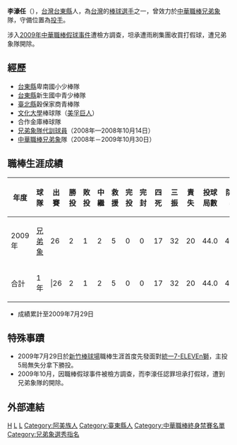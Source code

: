 {{Infobox CPBL player|
bgcolor1=#1c2841|
bgcolor2=#6d7380|
textcolor1=#FFF200|
textcolor2=#FFF200|
name=李濠任|
image=|
birthdate={{birth_date_and_age|1986|8|26|mf=y}}|
birthplace=[[台灣|台灣]][[台東縣|台東縣]]|
width=120|
position=投手|
team=|
number=|
bats=右|
throws=右|
birthdate={{birth_date_and_age|1986|8|25|mf=y}}|
debutdate=3月28日|
debutyear=2009年|
debutteam=兄弟象|
statyear=2009年7月29日|
stat1label=勝投－敗投|
stat1value=2－1|
stat2label=中繼－救援|
stat2value=2－5|
stat3label=三振－四死|
stat3value=32－17|
stat4label=[[防禦率|防禦率]]|
stat4value=4.091|
teams=<nowiki></nowiki>
*[[兄弟象|兄弟象]]（2008年—2009年10月30日）|
}}
'''李濠任'''（{{bd|1986年|8月26日|||L}}），[[台灣|台灣]][[台東縣|台東縣]]人，為[[台灣|台灣]]的[[棒球|棒球]][[選手|選手]]之一，曾效力於[[中華職棒|中華職棒]][[兄弟象|兄弟象]]隊，守備位置為[[投手|投手]]。

涉入[[2009年中華職棒假球事件|2009年中華職棒假球事件]]遭檢方調查，坦承遭雨刷集團收買打假球，遭兄弟象隊開除。

==經歷==
*[[台東縣|台東縣]]卑南國小少棒隊 
*[[台東縣|台東縣]]新生國中青少棒隊
*[[新北市|臺北縣]]穀保家商青棒隊
*[[文化大學|文化大學]]棒球隊（[[美孚巨人|美孚巨人]]） 
*合作金庫棒球隊 
*[[兄弟象隊|兄弟象隊]][[代訓球員|代訓球員]]（2008年—2008年10月14日）
*[[中華職棒|中華職棒]][[兄弟象|兄弟象]]隊（2008年－2009年10月30日）

==職棒生涯成績==
{|border=1 width="800px"
|- align="center"
!年度!!球隊!!出賽!!勝投!!敗投!!中繼!!救援!!完投!!完封!!四死!!三振!!責失!!投球局數!!防禦率
|- align=middle
|2009年||[[兄弟象|兄弟象]]||26||2||1||2||5||0||0||17||32||20||44.0||4.09
|- align=middle style="color:black; background-color:yellow"
!合計!!1年!!|26||2||1||2||5||0||0||17||32||20||44.0||4.09
|}
*成績累計至2009年7月29日

==特殊事蹟==
*2009年7月29日於[[新竹棒球場|新竹棒球場]]職棒生涯首度先發面對[[統一7-ELEVEn獅|統一7-ELEVEn獅]]，主投5局無失分拿下勝投。
*2009年10月，因職棒假球事件被檢方調查，而李濠任認罪坦承打假球，遭到兄弟象隊的開除。

==外部連結==
{{台灣棒球維基館}}
{{中華職棒球員資料|id=R325|name=李濠任}}

{{棒球選手小作品}}
{{Taiwan-sport-bio-stub}}

[[Category:李姓|H]]
[[Category:台灣原住民棒球運動員|L]]
[[Category:兄弟象隊球員|L]]
[[Category:阿美族人|Category:阿美族人]]
[[Category:臺東縣人|Category:臺東縣人]]
[[Category:中華職棒終身禁賽名單|Category:中華職棒終身禁賽名單]]
[[Category:兄弟象選秀指名|Category:兄弟象選秀指名]]